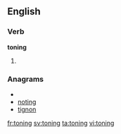 
==English==

===Verb===
'''toning'''

# {{present participle of|[[tone]]}}

===Anagrams===
* {{alphagram|ginnot}}
* [[noting#English|noting]]
* [[tignon#English|tignon]]

[[fr:toning]]
[[sv:toning]]
[[ta:toning]]
[[vi:toning]]